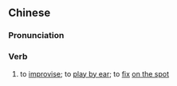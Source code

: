 {{also|执生}}
==Chinese==
{{zh-forms|s=执生}}

===Pronunciation===
{{zh-pron
|c=zap1 saang1
|cat=v
}}

===Verb===
{{zh-verb}}

# {{lb|zh|Cantonese}} to [[improvise]]; to [[play by ear]]; to [[fix]] [[on the spot]]
#: {{zh-x|上{soeng5} 到 去 冇人冇物，有 咩 事 都 要 自己 執生 喇。|You don't have anyone with you up there, so you've got to '''fix''' any problem '''up''' yourself '''there and then'''.|C}}
#: {{zh-x|好彩 有 你 幫 我 執生 咋{zaa3}，如果 唔係 都 唔 知 會 點。|Fortunately you were here to help me '''fix it up on the spot'''; if not, I don't know what would have happened.|C}}